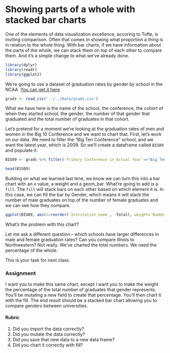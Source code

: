 # Showing parts of a whole with stacked bar charts

One of the elements of data visualization excellence, accoring to Tufte, is inviting comparison. Often that comes in showing what proportion a thing is in relation to the whole thing. With bar charts, if we have information about the parts of the whole, we can stack them on top of each other to compare them. And it's a simple change to what we've already done. 

```r
library(dplyr)
library(readr)
library(ggplot2)
```
We're going to use a dataset of graduation rates by gender by school in the NCAA. [You can get it here](https://www.dropbox.com/s/m5dq0l852r1rv26/grads.csv?dl=0). 

```r
grads <- read_csv('../../Data/grads.csv')
```
What we have here is the name of the school, the conference, the cohort of when they started school, the gender, the number of that gender that graduated and the total number of graduates in that cohort. 

Let's pretend for a moment we're looking at the graduation rates of men and women in the Big 10 Conference and we want to chart that. First, let's work on our data. We need to filter the "Big Ten Conference" school, and we want the latest year, which is 2009. So we'll create a dataframe called `BIG09` and populate it. 

```r
BIG09 <- grads %>% filter(`Primary Conference in Actual Year`=="Big Ten Conference") %>% filter(`Cohort year` == 2009)
```

```r
head(BIG09)
```

Building on what we learned last time, we know we can turn this into a bar chart with an x value, a weight and a geom_bar. What're going to add is a `fill`. The `fill` will stack bars on each other based on which element it is. In this case, we can fill the bar by Gender, which means it will stack the number of male graduates on top of the number of female graduates and we can see how they compare. 

```r
ggplot(BIG09, aes(x=reorder(`Institution name`, -Total), weight=`Number of completers`, fill=Gender)) + geom_bar() + coord_flip()
```

What's the problem with this chart? 

Let me ask a different question -- which schools have larger differences in male and female graduation rates? Can you compare Illnois to Northwestern? Not really. We've charted the total numbers. We need the percentage of the whole. 

This is your task for next class. 

### Assignment

I want you to make this same chart, except I want you to make the weight the percentage of the total number of graduates that gender represents. You'll be mutating a new field to create that percentage. You'll then chart it with the fill. The end result should be a stacked bar chart allowing you to compare genders between universities. 

#### Rubric

1. Did you import the data correctly?
2. Did you mutate the data correctly?
3. Did you save that new data to a new data frame?
4. Did you chart it correctly with fill?
